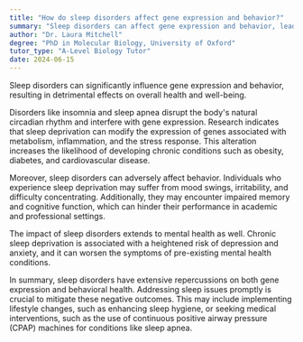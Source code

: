 ```yaml
---
title: "How do sleep disorders affect gene expression and behavior?"
summary: "Sleep disorders can affect gene expression and behavior, leading to negative consequences for health and wellbeing."
author: "Dr. Laura Mitchell"
degree: "PhD in Molecular Biology, University of Oxford"
tutor_type: "A-Level Biology Tutor"
date: 2024-06-15
---
```


Sleep disorders can significantly influence gene expression and behavior, resulting in detrimental effects on overall health and well-being.

Disorders like insomnia and sleep apnea disrupt the body's natural circadian rhythm and interfere with gene expression. Research indicates that sleep deprivation can modify the expression of genes associated with metabolism, inflammation, and the stress response. This alteration increases the likelihood of developing chronic conditions such as obesity, diabetes, and cardiovascular disease.

Moreover, sleep disorders can adversely affect behavior. Individuals who experience sleep deprivation may suffer from mood swings, irritability, and difficulty concentrating. Additionally, they may encounter impaired memory and cognitive function, which can hinder their performance in academic and professional settings.

The impact of sleep disorders extends to mental health as well. Chronic sleep deprivation is associated with a heightened risk of depression and anxiety, and it can worsen the symptoms of pre-existing mental health conditions.

In summary, sleep disorders have extensive repercussions on both gene expression and behavioral health. Addressing sleep issues promptly is crucial to mitigate these negative outcomes. This may include implementing lifestyle changes, such as enhancing sleep hygiene, or seeking medical interventions, such as the use of continuous positive airway pressure (CPAP) machines for conditions like sleep apnea.
    